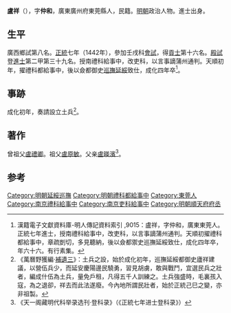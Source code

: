 '''盧祥'''（{{bd|1403年||1468年}}），字'''仲和'''，廣東廣州府東莞縣人，民籍。[[明朝|明朝]]政治人物。進士出身。

==生平==
廣西鄉試第八名。[[正统_(年号)|正統]]七年（1442年），參加壬戌科[[會試|會試]]，得[[貢士|貢士]]第十六名。[[殿試|殿試]]登[[進士|進士]]第二甲第三十九名。授南禮科給事中，改吏科，以言事謫蒲州通判。天順初年，擢禮科都給事中，後以僉都御史[[巡撫延綏|巡撫延綏]]致仕，成化四年卒<ref>漢籍電子文獻資料庫-明人傳記資料索引 ,9015：盧祥，字仲和，廣東東莞人。正統七年進士，授南禮科給事中，改吏科，以言事謫蒲州通判。天順初擢禮科都給事中，章疏剴切，多見聽納，後以僉都禦史巡撫延綏致仕，成化四年卒，年六十六。有行素集。</ref>。

==事跡==
成化初年，奏請設立土兵<ref>《萬曆野獲編·[[s:萬曆野獲編/補遺三|補遺三]]》：土兵之設，始於成化初年，巡撫延綏都御史廬祥建議，以營伍兵少，而延安慶陽邊民驍勇，習見胡虜，敢與戰鬥，宜選民兵之壯者，編成什伍為土兵，量免戶租，凡得五千人訓練之。土兵強盛時，毛裏孩入寇，為之退卻，祥去而此法遂廢。今內地所謂民壯者，始於正統己巳之變，亦非祖製。</ref>。

==著作==
曾祖父[[盧禮卿|盧禮卿]]。祖父[[盧原敏|盧原敏]]。父亲[[盧暎濱|盧暎濱]]<ref>《天一阁藏明代科举录选刊·登科录》（《正統七年进士登科录》）</ref>。

==参考==
{{reflist}}
{{明朝人物小作品}}
{{正統七年壬戌科殿試金榜}}
{{DEFAULTSORT:Lu盧}}
[[Category:明朝延綏巡撫|Category:明朝延綏巡撫]]
[[Category:明朝禮科都給事中|Category:明朝禮科都給事中]]
[[Category:東莞人|Category:東莞人]]
[[Category:南京禮科給事中|Category:南京禮科給事中]]
[[Category:南京吏科給事中|Category:南京吏科給事中]]
[[Category:明朝順天府府丞|Category:明朝順天府府丞]]